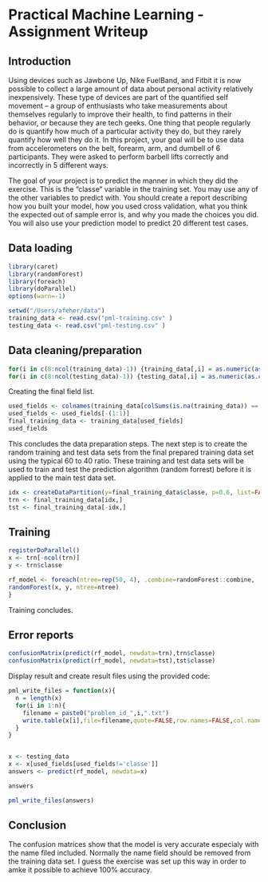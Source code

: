 Practical Machine Learning - Assignment Writeup
==========================================================

Introduction
------------

Using devices such as Jawbone Up, Nike FuelBand, and Fitbit it is now possible to collect a large amount of data about personal activity relatively inexpensively. These type of devices are part of the quantified self movement – a group of enthusiasts who take measurements about themselves regularly to improve their health, to find patterns in their behavior, or because they are tech geeks. One thing that people regularly do is quantify how much of a particular activity they do, but they rarely quantify how well they do it. In this project, your goal will be to use data from accelerometers on the belt, forearm, arm, and dumbell of 6 participants. They were asked to perform barbell lifts correctly and incorrectly in 5 different ways.

The goal of your project is to predict the manner in which they did the exercise. This is the "classe" variable in the training set. You may use any of the other variables to predict with. You should create a report describing how you built your model, how you used cross validation, what you think the expected out of sample error is, and why you made the choices you did. You will also use your prediction model to predict 20 different test cases. 

Data loading
------------

```r
library(caret)
library(randomForest)
library(foreach)
library(doParallel)
options(warn=-1)
```

```r
setwd("/Users/afeher/data")
training_data <- read.csv("pml-training.csv" )
testing_data <- read.csv("pml-testing.csv" )
```

Data cleaning/preparation
-------------------------

```r
for(i in c(8:ncol(training_data)-1)) {training_data[,i] = as.numeric(as.character(training_data[,i]))}
for(i in c(8:ncol(testing_data)-1)) {testing_data[,i] = as.numeric(as.character(testing_data[,i]))}
```

Creating the final field list.

```r
used_fields <- colnames(training_data[colSums(is.na(training_data)) == 0])[-(3:7)]
used_fields <- used_fields[-(1:1)]
final_training_data <- training_data[used_fields]
used_fields
```

This concludes the data preparation steps. The next step is to create the random training and test data sets
from the final prepared training data set using the typical 60 to 40 ratio. These training and test data sets 
will be used to train and test the prediction algorithm (random forrest) before it is applied to the main 
test data set.

```r
idx <- createDataPartition(y=final_training_data$classe, p=0.6, list=FALSE )
trn <- final_training_data[idx,]
tst <- final_training_data[-idx,]
```

Training
--------

```r
registerDoParallel()
x <- trn[-ncol(trn)]
y <- trn$classe

rf_model <- foreach(ntree=rep(50, 4), .combine=randomForest::combine, .packages='randomForest') %dopar% {
randomForest(x, y, ntree=ntree) 
}
```

Training concludes.

Error reports
-------------

```r
confusionMatrix(predict(rf_model, newdata=trn),trn$classe)
confusionMatrix(predict(rf_model, newdata=tst),tst$classe)
```

Display result and create result files using the provided code:

```r
pml_write_files = function(x){
  n = length(x)
  for(i in 1:n){
    filename = paste0("problem_id_",i,".txt")
    write.table(x[i],file=filename,quote=FALSE,row.names=FALSE,col.names=FALSE)
  }
}


x <- testing_data
x <- x[used_fields[used_fields!='classe']]
answers <- predict(rf_model, newdata=x)

answers

pml_write_files(answers)
```

Conclusion
----------

The confusion matrices show that the model is very accurate especialy with the name filed included.
Normally the name field should be removed from the training data set. I guess the exercise was set
up this way in order to amke it possible to achieve 100% accuracy.
